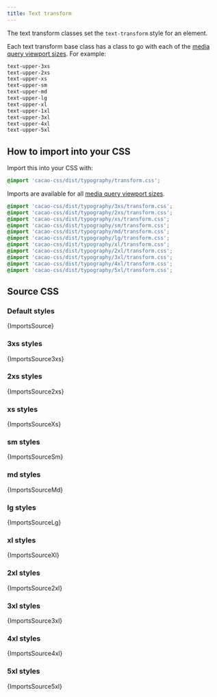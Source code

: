 ```yaml
---
title: Text transform
---
```


The text transform classes set the `text-transform` style for an element.

Each text transform base class has a class to go with each of the [media query viewport sizes](/styles/media#viewport-media-queries). For example:

```css
text-upper-3xs
text-upper-2xs
text-upper-xs
text-upper-sm
text-upper-md
text-upper-lg
text-upper-xl
text-upper-1xl
text-upper-3xl
text-upper-4xl
text-upper-5xl
```

## How to import into your CSS

Import this into your CSS with:

```css
@import 'cacao-css/dist/typography/transform.css';
```

Imports are available for all [media query viewport sizes](/styles/media#viewport-media-queries).

```css
@import 'cacao-css/dist/typography/3xs/transform.css';
@import 'cacao-css/dist/typography/2xs/transform.css';
@import 'cacao-css/dist/typography/xs/transform.css';
@import 'cacao-css/dist/typography/sm/transform.css';
@import 'cacao-css/dist/typography/md/transform.css';
@import 'cacao-css/dist/typography/lg/transform.css';
@import 'cacao-css/dist/typography/xl/transform.css';
@import 'cacao-css/dist/typography/2xl/transform.css';
@import 'cacao-css/dist/typography/3xl/transform.css';
@import 'cacao-css/dist/typography/4xl/transform.css';
@import 'cacao-css/dist/typography/5xl/transform.css';
```

## Source CSS

<!-- markdownlint-disable -->

### Default styles

<CodeBlock language="css" title="typography/transform.css">{ImportsSource}</CodeBlock>

### 3xs styles

<CodeBlock language="css" title="typography/3xs/transform.css">{ImportsSource3xs}</CodeBlock>

### 2xs styles

<CodeBlock language="css" title="typography/2xs/transform.css">{ImportsSource2xs}</CodeBlock>

### xs styles

<CodeBlock language="css" title="typography/xs/transform.css">{ImportsSourceXs}</CodeBlock>

### sm styles

<CodeBlock language="css" title="typography/sm/transform.css">{ImportsSourceSm}</CodeBlock>

### md styles

<CodeBlock language="css" title="typography/md/transform.css">{ImportsSourceMd}</CodeBlock>

### lg styles

<CodeBlock language="css" title="typography/lg/transform.css">{ImportsSourceLg}</CodeBlock>

### xl styles

<CodeBlock language="css" title="typography/xl/transform.css">{ImportsSourceXl}</CodeBlock>

### 2xl styles

<CodeBlock language="css" title="typography/2xl/transform.css">{ImportsSource2xl}</CodeBlock>

### 3xl styles

<CodeBlock language="css" title="typography/3xl/transform.css">{ImportsSource3xl}</CodeBlock>

### 4xl styles

<CodeBlock language="css" title="typography/4xl/transform.css">{ImportsSource4xl}</CodeBlock>

### 5xl styles

<CodeBlock language="css" title="typography/5xl/transform.css">{ImportsSource5xl}</CodeBlock>
